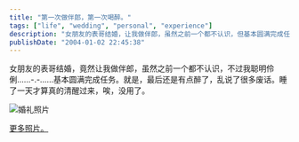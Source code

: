 ```yaml
---
title: "第一次做伴郎，第一次喝醉。"
tags: ["life", "wedding", "personal", "experience"]
description: "女朋友的表哥结婚，让我做伴郎，虽然之前一个都不认识，但基本圆满完成任务。不过最后还是有点醉了，乱说了很多废话，睡了一天才真正清醒过来。"
publishDate: "2004-01-02 22:45:38"
---
```


女朋友的表哥结婚，竟然让我做伴郎，虽然之前一个都不认识，不过我聪明伶俐……-.-……基本圆满完成任务。就是，最后还是有点醉了，乱说了很多废话。睡了一天才算真的清醒过来，唉，没用了。

![婚礼照片](http://gallery.xdanger.com/2004/espousal/CIMG0013.JPG)

[更多照片。](http://gallery.xdanger.com/2004/espousal/)
